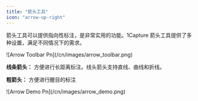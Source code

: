```yaml
---
title: "箭头工具"
icon: "arrow-up-right"
---
```


箭头工具可以提供指向性标注，是非常实用的功能。1Capture 箭头工具提供了多种设置，满足不同情况下的需求。

<Frame>
  ![Arrow Toolbar Pn](/cn/images/arrow_toolbar.png)
</Frame>

**线条箭头：** 方便进行长距离标注。线头箭头支持直线、曲线和折线。

**粗箭头：** 方便进行醒目的标注

<Frame>
  ![Arrow Demo Pn](/cn/images/arrow_demo.png)
</Frame>